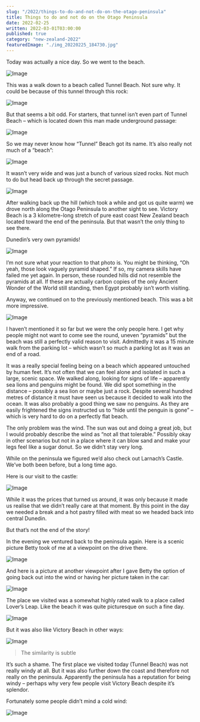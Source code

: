 ```yaml
---
slug: "/2022/things-to-do-and-not-do-on-the-otago-peninsula"
title: Things to do and not do on the Otago Peninsula
date: 2022-02-25
written: 2022-03-01T03:00:00
published: true
category: "new-zealand-2022"
featuredImage: "./img_20220225_184730.jpg"
---
```


Today was actually a nice day. So we went to the beach.

![Image](img_20220225_101403.jpg)

This was a walk down to a beach called Tunnel Beach. Not sure why. It could be because of this tunnel through this rock:

![Image](img_20220225_103332.jpg)

But that seems a bit odd. For starters, that tunnel isn’t even part of Tunnel Beach – which is located down this man made underground passage:

![Image](img_20220225_102723.jpg)

So we may never know how “Tunnel” Beach got its name. It’s also really not much of a “beach”:

![Image](img_20220225_103005.jpg)

It wasn’t very wide and was just a bunch of various sized rocks. Not much to do but head back up through the secret passage.

![Image](img_20220225_103156.jpg)

After walking back up the hill (which took a while and got us quite warm) we drove north along the Otago Peninsula to another sight to see. Victory Beach is a 3 kilometre-long stretch of pure east coast New Zealand beach located toward the end of the peninsula. But that wasn’t the only thing to see there.

Dunedin’s very own pyramids!

![Image](img_20220225_120009.jpg)

I’m not sure what your reaction to that photo is. You might be thinking, “Oh yeah, those look vaguely pyramid shaped.” If so, my camera skills have failed me yet again. In person, these rounded hills did not resemble the pyramids at all. If these are actually carbon copies of the only Ancient Wonder of the World still standing, then Egypt probably isn’t worth visiting.

Anyway, we continued on to the previously mentioned beach. This was a bit more impressive.

![Image](img_20220225_121305.jpg)

I haven’t mentioned it so far but we were the only people here. I get why people might not want to come see the round, uneven “pyramids” but the beach was still a perfectly valid reason to visit. Admittedly it was a 15 minute walk from the parking lot – which wasn’t so much a parking lot as it was an end of a road.

It was a really special feeling being on a beach which appeared untouched by human feet. It’s not often that we can feel alone and isolated in such a large, scenic space. We walked along, looking for signs of life – apparently sea lions and penguins might be found. We did spot something in the distance – possibly a sea lion or maybe just a rock. Despite several hundred metres of distance it must have seen us because it decided to walk into the ocean. It was also probably a good thing we saw no penguins. As they are easily frightened the signs instructed us to “hide until the penguin is gone” – which is very hard to do on a perfectly flat beach.

The only problem was the wind. The sun was out and doing a great job, but I would probably describe the wind as “not all that tolerable.” Possibly okay in other scenarios but not in a place where it can blow sand and make your legs feel like a sugar donut. So we didn’t stay very long.

While on the peninsula we figured we’d also check out Larnach’s Castle. We’ve both been before, but a long time ago.

Here is our visit to the castle:

![Image](img_20220225_132504.jpg)

While it was the prices that turned us around, it was only because it made us realise that we didn’t really care at that moment. By this point in the day we needed a break and a hot pastry filled with meat so we headed back into central Dunedin.

But that’s not the end of the story!

In the evening we ventured back to the peninsula again. Here is a scenic picture Betty took of me at a viewpoint on the drive there.

![Image](img_20220225_175658.jpg)

And here is a picture at another viewpoint after I gave Betty the option of going back out into the wind or having her picture taken in the car:

![Image](img_20220225_180038.jpg)

The place we visited was a somewhat highly rated walk to a place called Lover’s Leap. Like the beach it was quite picturesque on such a fine day.

![Image](img_20220225_184730.jpg)

But it was also like Victory Beach in other ways:

![Image](img_20220225_184759.jpg)

> The similarity is subtle

It’s such a shame. The first place we visited today (Tunnel Beach) was not really windy at all. But it was also further down the coast and therefore not really on the peninsula. Apparently the peninsula has a reputation for being windy – perhaps why very few people visit Victory Beach despite it’s splendor.

Fortunately some people didn’t mind a cold wind:

![Image](img_20220225_182753.jpg)